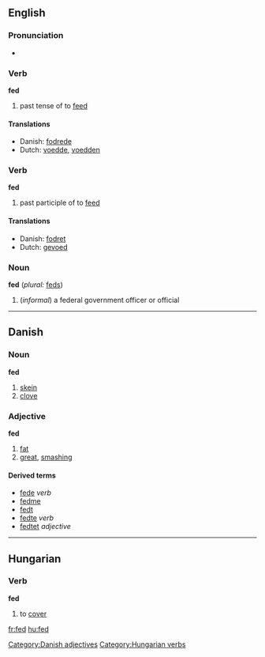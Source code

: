 ==English==
=== Pronunciation ===
*{{IPA|/fεt/}}

===Verb===
'''fed'''

# past tense of to [[feed]]

====Translations====
*Danish: [[fodrede]]
*Dutch: [[voedde]], [[voedden]]

===Verb===
'''fed'''

# past participle of to [[feed]]

====Translations====
*Danish: [[fodret]]
*Dutch: [[gevoed]]

===Noun===
'''fed''' (''plural:'' [[feds]])

#(''informal'') a federal government officer or official


----

==Danish==
===Noun===
'''fed''' {{n}}

# [[skein]]
# [[clove]]

===Adjective===
'''fed'''

# [[fat]]
# [[great]], [[smashing]]

[[Category:Danish adjectives]]

====Derived terms====
*[[fede]] ''verb''
*[[fedme]] {{c}}
*[[fedt]] {{n}}
*[[fedte]] ''verb''
*[[fedtet]] ''adjective''


----

==Hungarian==

===Verb===
'''fed'''

#to [[cover]]

[[Category:Hungarian verbs]]

[[fr:fed]]
[[hu:fed]]